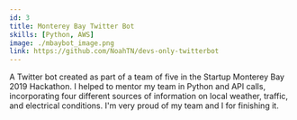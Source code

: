 ```yaml
---
id: 3
title: Monterey Bay Twitter Bot
skills: [Python, AWS]
image: ./mbaybot_image.png
link: https://github.com/NoahTN/devs-only-twitterbot
---
```

A Twitter bot created as part of a team of five in the Startup Monterey Bay 2019 Hackathon.
I helped to mentor my team in Python and API calls, incorporating four different sources of information on 
local weather, traffic, and electrical conditions. I'm very proud of my team and I for finishing it.